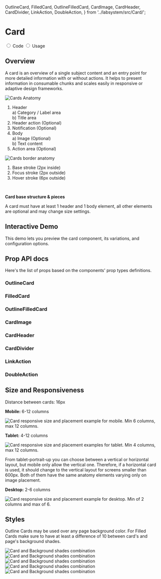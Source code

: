
  OutlineCard,
  FilledCard,
  OutlineFilledCard,
  CardImage,
  CardHeader,
  CardDivider,
  LinkAction,
  DoubleAction,
} from '../labsystem/src/Card/';

<Meta title="Components/Card" component={OutlineCard} />

<div className="docs-title docs-title--with-tab">
  <div>
    <h1 className="docs-title__text">Card</h1>
  </div>
</div>

<div className="docs-content">
 <div className="simple-tab-wrapper"></div>

  <input className="simple-tab" type="radio" name="type-tab" id="tab1" defaultChecked/>
  <label htmlFor="tab1">Code</label>

  <input className="simple-tab" type="radio" name="type-tab" id="tab2" />
  <label htmlFor="tab2">Usage</label>

  <div className="simple-tab__content content1">

  <h2>Overview</h2>
  <p>
    A card is an overview of a single subject content and an entry point for more detailed information with or 
    without actions. It helps to present information in consumable chunks and scales easily in responsive or adaptive design frameworks.
  </p>
  <div className="doc-anatomy-block">
    <div className="columns">
      <div className="column">
        <img src="docs/card/card-anatomy.png" alt="Cards Anatomy"/>
        <ol>
          <li>Header
            <br /> a) Category / Label area
            <br /> b) Title area
          </li>
          <li>Header action (Optional)</li>
          <li>Notification (Optional)</li>
          <li>Body
            <br /> a) Image (Optional)
            <br /> b) Text content
          </li>
          <li>Action area (Optional)</li>
        </ol>
      </div>
      <div className="column">
        <img src="docs/card/card-anatomy-02.png" alt="Cards border anatomy"/>
        <ol>
          <li>Base stroke (2px inside)</li>
          <li>Focus stroke (2px outside)</li>
          <li>Hover stroke (6px outside)</li>
        </ol>
        <br />
        <div className="doc-em-block">
          <p><strong>Card base structure & pieces</strong></p>
          <p>A card must have at least 1 header and 1 body element, all other elements are optional and may change size settings.</p>
        </div>
      </div>
    </div>
  </div>
  <h2>Interactive Demo</h2>
  <p>This demo lets you preview the card component, its variations, and configuration options.</p>   

<Story name="InteractiveDemo">
  <Fragment>
    <CardPlayground />
  </Fragment>
</Story>

  <h2>Prop API docs</h2>
  <p>Here's the list of props based on the components' prop types definitions.</p>
  <h3> OutlineCard</h3>

<Props of={OutlineCard} />

  <h3>FilledCard</h3>

<Props of={FilledCard} />

  <h3>OutlineFilledCard</h3>

<Props of={OutlineFilledCard} />

  <h3>CardImage</h3>

<Props of={CardImage} />

  <h3>CardHeader</h3>

<Props of={CardHeader} />

  <h3>CardDivider</h3>

<Props of={CardDivider} />

  <h3>LinkAction</h3>

<Props of={LinkAction} />

  <h3>DoubleAction</h3>

<Props of={DoubleAction} />

</div>
<div className="simple-tab__content content2">
    <h2> Size and Responsiveness </h2>
    <p><span className="u-color-pink-60">Distance between cards: 16px</span></p>
    <div className="columns">
      <div className="column is-one-third">
        <p><strong>Mobile:</strong> 6-12 columns</p>
        <img src="docs/card/mobile.png" alt="Card responsive size and placement example for mobile. Min 6 columns, max 12 columns."/>
      </div>
    </div>
    <div className="columns">
      <div className="column is-full">
        <p><strong>Tablet:</strong> 4-12 columns</p>
        <img src="docs/card/tablet.png" alt="Card responsive size and placement examples for tablet. Min 4 columns, max 12 columns."/>
        <br />
        <div className="doc-em-block">
          <p>
              From tablet-portrait-up you can choose between a vertical or horizontal layout, but mobile only allow the vertical one. 
              Therefore, if a horizontal card is used, it should change to the vertical layout for screens smaller than 600px. Both of them have the same anatomy elements varying only on image placement.
          </p>
        </div>
      </div>
    </div>
    <div className="columns">
      <div className="column is-full">
        <p><strong>Desktop:</strong> 2-6 columns</p>
        <img src="docs/card/desktop.png" alt="Card responsive size and placement example for desktop. Min of 2 columns and max of 6."/>
      </div>
    </div>
    <h2>Styles</h2>
      <p>Outline Cards may be used over any page background color. For Filled Cards make sure to have at least a difference of 10 between card's and page's background shades.</p>
      <img src="docs/card/combinations-01.png" alt="Card and Background shades combination"/>
      <img src="docs/card/combinations-02.png" alt="Card and Background shades combination"/>
      <img src="docs/card/combinations-03.png" alt="Card and Background shades combination"/>
      <img src="docs/card/combinations-04.png" alt="Card and Background shades combination"/>
      <img src="docs/card/combinations-05.png" alt="Card and Background shades combination"/>
  </div>
</div>
